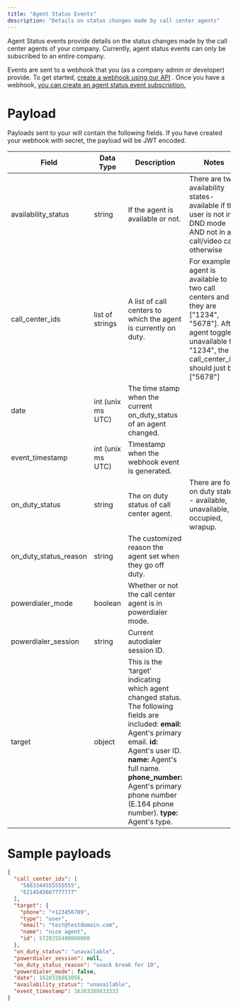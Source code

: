 ```yaml
---
title: "Agent Status Events"
description: "Details on status changes made by call center agents"
---
```

Agent Status events provide details on the status changes made by the call center agents of your company. Currently, agent status events can only be subscribed to an entire company.

Events are sent to a webhook that you (as a company admin or developer) provide. To get started, [create a webhook using our API](/reference/webhookscreate)
. Once you have a webhook, [you can create an agent status event subscription.](/reference/webhook_agent_status_event_subscriptioncreate)

# Payload

Payloads sent to your will contain the following fields. If you have created your webhook with secret, the payload will be JWT encoded.

| Field | Data Type | Description | Notes |
| --- | --- | --- | --- |
| availability\_status | string | If the agent is available or not. | There are two availability states- available if the user is not in DND mode AND not in a call/video call, otherwise |
| call\_center\_ids | list of strings | A list of call centers to which the agent is currently on duty. | For example, if agent is available to two call centers and they are \["1234", "5678"\]. After agent toggle unavailable to "1234", the call\_center\_ids should just be \["5678"\] |
| date | int (unix ms UTC) | The time stamp when the current on\_duty\_status of an agent changed. |     |
| event\_timestamp | int (unix ms UTC) | Timestamp when the webhook event is generated. |     |
| on\_duty\_status | string | The on duty status of call center agent. | There are four on duty states - available, unavailable, occupied, wrapup. |
| on\_duty\_status\_reason | string | The customized reason the agent set when they go off duty. |     |
| powerdialer\_mode | boolean | Whether or not the call center agent is in powerdialer mode. |     |
| powerdialer\_session | string | Current autodialer session ID. |     |
| target | object | This is the ‘target’ indicating which agent changed status.    The following fields are included:    **email:** Agent's primary email.  **id:** Agent's user ID.  **name:** Agent's full name.  **phone\_number:** Agent's primary phone number (E.164 phone number).  **type:** Agent's type. |     |

# Sample payloads

```json
{
  "call_center_ids": [
    "5883344555555555",
    "6214545667777777"
  ],
  "target": {
    "phone": "+123456789",
    "type": "user",
    "email": "test@testdomain.com",
    "name": "nice agent",
    "id": 5728255400000000
  },
  "on_duty_status": "unavailable",
  "powerdialer_session": null,
  "on_duty_status_reason": "snack break for 10",
  "powerdialer_mode": false,
  "date": 1620328863056,
  "availability_status": "unavailable",
  "event_timestamp": 16203288633333
}
```